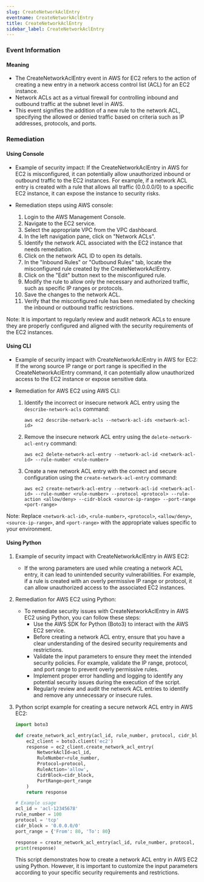 ```yaml
--- 
slug: CreateNetworkAclEntry
eventname: CreateNetworkAclEntry
title: CreateNetworkAclEntry
sidebar_label: CreateNetworkAclEntry
---
```

                       
### Event Information

#### Meaning

- The CreateNetworkAclEntry event in AWS for EC2 refers to the action of creating a new entry in a network access control list (ACL) for an EC2 instance.
- Network ACLs act as a virtual firewall for controlling inbound and outbound traffic at the subnet level in AWS.
- This event signifies the addition of a new rule to the network ACL, specifying the allowed or denied traffic based on criteria such as IP addresses, protocols, and ports.

### Remediation

#### Using Console

- Example of security impact: If the CreateNetworkAclEntry in AWS for EC2 is misconfigured, it can potentially allow unauthorized inbound or outbound traffic to the EC2 instances. For example, if a network ACL entry is created with a rule that allows all traffic (0.0.0.0/0) to a specific EC2 instance, it can expose the instance to security risks.

- Remediation steps using AWS console:
  1. Login to the AWS Management Console.
  2. Navigate to the EC2 service.
  3. Select the appropriate VPC from the VPC dashboard.
  4. In the left navigation pane, click on "Network ACLs".
  5. Identify the network ACL associated with the EC2 instance that needs remediation.
  6. Click on the network ACL ID to open its details.
  7. In the "Inbound Rules" or "Outbound Rules" tab, locate the misconfigured rule created by the CreateNetworkAclEntry.
  8. Click on the "Edit" button next to the misconfigured rule.
  9. Modify the rule to allow only the necessary and authorized traffic, such as specific IP ranges or protocols.
  10. Save the changes to the network ACL.
  11. Verify that the misconfigured rule has been remediated by checking the inbound or outbound traffic restrictions.

Note: It is important to regularly review and audit network ACLs to ensure they are properly configured and aligned with the security requirements of the EC2 instances.

#### Using CLI

- Example of security impact with CreateNetworkAclEntry in AWS for EC2: If the wrong source IP range or port range is specified in the CreateNetworkAclEntry command, it can potentially allow unauthorized access to the EC2 instance or expose sensitive data.

- Remediation for AWS EC2 using AWS CLI:
  1. Identify the incorrect or insecure network ACL entry using the `describe-network-acls` command:
     ```
     aws ec2 describe-network-acls --network-acl-ids <network-acl-id>
     ```

  2. Remove the insecure network ACL entry using the `delete-network-acl-entry` command:
     ```
     aws ec2 delete-network-acl-entry --network-acl-id <network-acl-id> --rule-number <rule-number>
     ```

  3. Create a new network ACL entry with the correct and secure configuration using the `create-network-acl-entry` command:
     ```
     aws ec2 create-network-acl-entry --network-acl-id <network-acl-id> --rule-number <rule-number> --protocol <protocol> --rule-action <allow/deny> --cidr-block <source-ip-range> --port-range <port-range>
     ```

Note: Replace `<network-acl-id>`, `<rule-number>`, `<protocol>`, `<allow/deny>`, `<source-ip-range>`, and `<port-range>` with the appropriate values specific to your environment.

#### Using Python

1. Example of security impact with CreateNetworkAclEntry in AWS EC2:
   - If the wrong parameters are used while creating a network ACL entry, it can lead to unintended security vulnerabilities. For example, if a rule is created with an overly permissive IP range or protocol, it can allow unauthorized access to the associated EC2 instances.

2. Remediation for AWS EC2 using Python:
   - To remediate security issues with CreateNetworkAclEntry in AWS EC2 using Python, you can follow these steps:
     - Use the AWS SDK for Python (Boto3) to interact with the AWS EC2 service.
     - Before creating a network ACL entry, ensure that you have a clear understanding of the desired security requirements and restrictions.
     - Validate the input parameters to ensure they meet the intended security policies. For example, validate the IP range, protocol, and port range to prevent overly permissive rules.
     - Implement proper error handling and logging to identify any potential security issues during the execution of the script.
     - Regularly review and audit the network ACL entries to identify and remove any unnecessary or insecure rules.

3. Python script example for creating a secure network ACL entry in AWS EC2:
   ```python
   import boto3

   def create_network_acl_entry(acl_id, rule_number, protocol, cidr_block, port_range):
       ec2_client = boto3.client('ec2')
       response = ec2_client.create_network_acl_entry(
           NetworkAclId=acl_id,
           RuleNumber=rule_number,
           Protocol=protocol,
           RuleAction='allow',
           CidrBlock=cidr_block,
           PortRange=port_range
       )
       return response

   # Example usage
   acl_id = 'acl-12345678'
   rule_number = 100
   protocol = 'tcp'
   cidr_block = '0.0.0.0/0'
   port_range = {'From': 80, 'To': 80}

   response = create_network_acl_entry(acl_id, rule_number, protocol, cidr_block, port_range)
   print(response)
   ```
   This script demonstrates how to create a network ACL entry in AWS EC2 using Python. However, it is important to customize the input parameters according to your specific security requirements and restrictions.


 